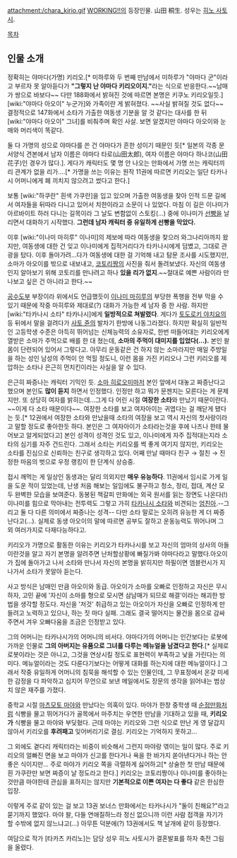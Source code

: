 attachment:/chara_kirio.gif
[[WORKING!!]]의 등장인물. 山田 桐生. 성우는 [[히노 사토시]].

[[목차]]
== 인물 소개 ==
정확히는 야마다(가명) 키리오.[* 미하루와 두 번째 만남에서 미하루가 "야마다 군"이라고 부르자 못 알아듣다가 '''"그렇지 난 야마다 키리오이지."'''라는 식으로 반응한다.~~남매가 쌍으로 바보다~~ 다만 188화에서 밝혀진 것에 따르면 본명은 키쿠노 키리오일듯.] [wiki:"야마다 아오이" 누군가]와 가족이란 게 밝혀졌다. ~~사실 밝혀질 것도 없다~~ 결정적으로 147화에서 소타가 가출한 여동생 기분을 알 것 같다는 대사를 한 뒤 [wiki:"야마다 아오이" 그녀]를 비춰주며 확인 사살. 보면 알겠지만 야마다 아오이와 눈매와 머리색이 똑같다.

둘 다 가명의 성으로 야마다를 쓴 건 야마다가 흔한 성이기 때문인 듯[* 일본의 각종 문서양식 견본에서 남자 이름은 야마다 타로(山田太郎), 여자 이름은 야마다 하나코(山田花子)인 경우가 많다.]. 게다가 캐릭터도 몇 명 안 나오는 만화에서 가명 쓰는 캐릭터끼리 관계가 없을 리가....[* 가명을 쓰는 이유는 원작 11권에 따르면 키리오는 일단 타카나시 어머니에게 폐 끼치지 않으려고 썼다고 한다.]

보통 [wiki:"하쿠란" 흰색 가쿠란]을 입고 있으며 가출한 여동생을 찾아 인적 드문 길에서 여자들을 뒤따라 다니고 있어서 치한이라고 소문이 나 있었다. 마침 이 길은 이나미가 아르바이트 하러 다니는 길목이라 그 날도 변함없이 스토킹(…) 중에 이나미가 [[선빵]]을 날리면서 대화하기 시작했다. '''그런데 남자 캐릭터 중 유일하게 선빵을 막았다.'''

이후 [wiki:"이나미 마히루" 이나미]의 제보에 따라 여동생을 찾으러 와그나리아까지 왔지만, 여동생에 대한 건 잊고 이나미에게 집적거리다가 타카나시에게 덤볐고, 그대로 관광을 탔다. 이후 돌아가려...다가 여동생에 대한 걸 기억해 내고 탐문 조사를 시도했지만, 소마가 아오이를 밖으로 내보내고, [[코토리짱]]의 사진을 줘서 돌려보냈다. 자신의 여동생인지 알아보기 위해 코토리를 만나려고 하나 '''있을 리가 없지'''.~~절대로 예쁜 사람이라 만나보고 싶은 건 아니라고 한다.~~

[[공수도]]부 부장이라 위에서도 언급했듯이 [[이나미 마히루]]의 부당한 폭행을 전부 막을 수 있기 때문에 작중 마히루와 제대로(?) 대화가 가능한 세 남자 중 한 사람. 하지만 [wiki:"타카나시 소타" 타카나시]에게 '''일방적으로 쳐발렸다'''. 게다가 [[토도로키 야치요]]의 등 뒤에서 말을 걸려다가 [[사토 쥰]]의 발차기 한방에 나동그라졌다. 하지만 확실히 일반적인 고등학생 수준은 아득히 뛰어넘는 신체능력의 소유자로, 한번 떠들어대는 키리오에게 열받은 소마가 주먹으로 배를 한 대 쳤는데, '''소마의 주먹이 대미지를 입었다(…).''' 본인 왈 몸이 단련되어 있어서 그렇다고. 아무리 운동같은 건 하지 않는 소마라지만 매일 주방일을 하는 성인 남성의 주먹이 안 먹힐 정도니, 이런 몸을 가진 키리오나 그런 키리오를 제압하는 소타나 은근히 먼치킨이라는 사실을 알 수 있다.

은근히 짜증나는 캐릭터 기믹인 듯. [[소마 히로오미]]마저 본인 앞에서 대놓고 짜증난다고 했으며 본인도 '''많이 듣지''' 하면서 인정했다. 인정만 하고 뭐가 문젠지는 모른다는 게 문제지만. 또 상당히 여자를 밝히는데...그게 다 어린 시절  '''여장한 소타'''와 만났기 때문이란다. ~~이게 다 소타 때문이다~~. 여장한 소타를 보고 여자아이는 귀엽다는 걸 깨닫게 됐다는 듯.[* 12권에서 여장한 소타와 만났을때 소타의 여장을 보고 역시 자신의 첫사랑이라고 말할 정도로 좋아한듯 하다. 본인은 그 여자아이가 소타라는것을 후에 나즈나 한테 물어보고 알게되었다고]  본인 성격이 성격인 것도 있고, 이나미에게 자주 집적대는지라 소타의 심기를 자주 건드린다. 그래서 소타는 키리오를 썩 좋게 여기지 않지만, 키리오는 소타를 진심으로 신뢰하는 친구로 생각하고 있다. 어째 만날 때마다 친구 → 절친 → 진정한 마음의 벗으로 우정 랭킹이 한 단계식 상승중.

접시 깨먹는 게 일상인 동생과는 달리 의외지만 '''매우 유능하다'''. 11권에서 임시로 가게 일을 도운 적이 있었는데, 난생 처음 해보는 일임에도 불구하고 청소, 정리, 접대, 계산 모두 완벽한 모습을 보여준다. 동봉된 책갈피 만화에는 외국 원서를 읽는 장면도 나온다(!) 이나미를 힘으로 막아내는 전투력도 그렇고 가히 [[타카나시 소타]]와 비견되는 [[엄친아]].--그리고 둘 다 다른 의미에서 짜증나는 성격-- 다만 소타 말로는 오히려 유능한 게 더 짜증난다고(…). 실제로 동생 아오이의 말에 따르면 공부도 잘하고 운동능력도 뛰어나며 그 외 여러가지로 다재다능하다고.

키리오가 가명으로 활동한 이유는 키리오가 타카나시를 보고 자신의 엄마의 상사의 아들이란것을 알고 자기 본명을 알려주면 난처할상황에 빠질가봐 야마다라고 말했다.아오이가 집에 돌아가고 나서 소타와 만나서 자신의 본명을 밝히지만 하필이면 엠블런시가 지나가서 소타가 못알아 듣는다.


사고 방식은 남매인 만큼 아오이와 동급. 아오이가 소마를 오빠로 인정하고 자신은 무시하자, 고민 끝에 '자신이 소마를 형으로 모시면 삼남매가 되므로 해결'이라는 해괴한 방법을 생각할 정도다. 자신을 '저것' 취급하고 있는 아오이가 자신을 오빠로 인정하게 만들려고 노력하고 있으나, 하는 짓 마다 실패. 그래도 결국 떨어지는 물건을 몸으로 감싸주면서 겨우 오빠다움을 조금은 인정받고 있다.

그의 어머니는 타카나시가의 어머니의 비서다. 야마다가의 어머니는 인간보다는 로봇에 가까운 인물로 '''그의 아버지는 유품으로 그녀를 다루는 메뉴얼을 남겼다고 한다'''.[* 실제로 로봇이라는 것은 아니고, 그것을 연상시킬 정도로 표현력이 부족하고 낯을 가린다는 의미다. 메뉴얼이라는 것도 다룬다기보다는 어떻게 대화를 하는지에 대한 메뉴얼이다.] 그래서 작중 유일하게 어머니의 침묵을 해석할 수 있는 인물인데, 그 무표정에서 온갖 미세한 감정을 다 파악하고 심지어 무언으로 보낸 메일에서도 장문의 생각을 읽어내는 범상치 않은 재주를 가졌다.

중학교 시절 [[마츠모토 마야]]와 만났다는 의혹이 있다. 마야가 한창 중학생 때 [[순정만화]]처럼 식빵을 물고 뛰어가다가 골목에서 마주치는 우연한 만남을 기대하고 있을 때, '''키리오가''' 식빵을 물고 마야와 부딪혔다. 근데 마야는 키리오와 그런 식으로 만난 게 영 달갑지 않아서 키리오를 '''후려패고''' 잊어버리기로 결심. 키리오는 기억하지 못하고... 

그 외에도 곁다리 캐릭터라는 비중이 비슷해서 그런지 마야랑 엮이는 일이 많다. 주로 키리오의 얼빠진 면을 보고 마야가 신고를 한다거나 욕을 한 바가지 쏟아낸다거나 하는 안 좋은 식이지만... 주로 마야가 키리오 쪽을 극렬하게 싫어하고[* 상술한 첫 만남 때문에 흰 가쿠란만 보면 짜증이 날 정도라고 한다.] 키리오는 코토리짱이나 이나미를 좋아하는 것만큼 마야한테 관심을 표하지는 않지만 '''기본적으로 이쁜 여자는 다 좋다''' 같은 한심한 입장. 

이렇게 주로 같이 있는 걸 보고 13권 보너스 만화에서는 타카나시가 "둘이 친해요?"라고 묻기까지 했었다. 마야 왈, 다들 연애질하느라 정신 없으니까 이런 사람 접객을 자기가 할 수밖에 없지 않느냐고(...) 아무튼 덕분에(?) 13권에서도 책 날개에 같이 등장했다. 

여담으로 작가 [타카츠 카리노]는 담당 성우 히노 사토시가 결혼발표를 하자 축전 그림을 올렸다.
